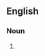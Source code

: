 {{also|dérailleurs}}

==English==

===Noun===
{{head|en|noun plural form}}

# {{plural of|derailleur|lang=en}}